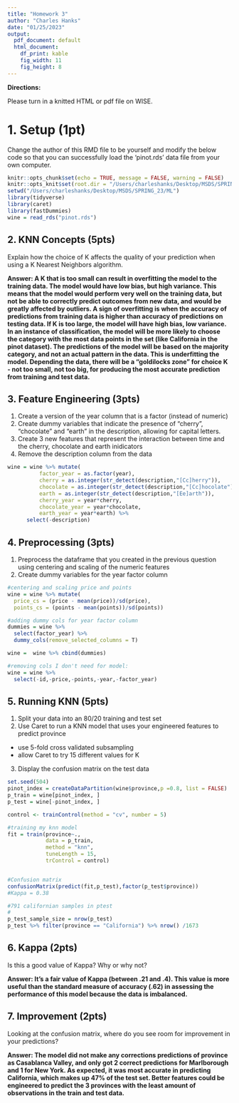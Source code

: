 ```yaml
---
title: "Homework 3"
author: "Charles Hanks"
date: "01/25/2023"
output:
  pdf_document: default
  html_document:
    df_print: kable
    fig_width: 11
    fig_height: 8
---
```


**Directions:**

Please turn in a knitted HTML or pdf file on WISE.

# 1. Setup (1pt)

Change the author of this RMD file to be yourself and modify the below code so that you can successfully load the 'pinot.rds' data file from your own computer.

```r
knitr::opts_chunk$set(echo = TRUE, message = FALSE, warning = FALSE)
knitr::opts_knit$set(root.dir = "/Users/charleshanks/Desktop/MSDS/SPRING_23/ML")
setwd("/Users/charleshanks/Desktop/MSDS/SPRING_23/ML")
library(tidyverse)
library(caret)
library(fastDummies)
wine = read_rds("pinot.rds")
```

## 2. KNN Concepts (5pts)

Explain how the choice of K affects the quality of your prediction when using a K Nearest Neighbors algorithm.

**Answer: A K that is too small can result in overfitting the model to the training data. The model would have low bias, but high variance. This means that the model would perform very well on the training data, but not be able to correctly predict outcomes from new data, and would be greatly affected by outliers. A sign of overfitting is when the accuracy of predictions from training data is higher than accuracy of predictions on testing data. If K is too large, the model will have high bias, low variance. In an instance of classification, the model will be more likely to choose the category with the most data points in the set (like California in the pinot dataset). The predictions of the model will be based on the majority category, and not an actual pattern in the data. This is underfitting the model. Depending the data, there will be a "goldilocks zone" for choice K - not too small, not too big, for producing the most accurate prediction from training and test data.**

## 3. Feature Engineering (3pts)

1. Create a version of the year column that is a factor (instead of numeric)
2. Create dummy variables that indicate the presence of "cherry", "chocolate" and "earth" in the description, allowing for capital letters.
3. Create 3 new features that represent the interaction between time and the cherry, chocolate and earth inidicators
4. Remove the description column from the data

```r
wine = wine %>% mutate(
          factor_year = as.factor(year),
          cherry = as.integer(str_detect(description,"[Cc]herry")),
          chocolate = as.integer(str_detect(description,"[Cc]hocolate")),
          earth = as.integer(str_detect(description,"[Ee]arth")), 
          cherry_year = year*cherry, 
          chocolate_year = year*chocolate, 
          earth_year = year*earth) %>%
      select(-description)

```
## 4. Preprocessing (3pts)

1. Preprocess the dataframe that you created in the previous question using centering and scaling of the numeric features
2. Create dummy variables for the year factor column

```r
#centering and scaling price and points
wine = wine %>% mutate(
  price_cs = (price - mean(price))/sd(price),
  points_cs = (points - mean(points))/sd(points))

#adding dummy cols for year factor column 
dummies = wine %>% 
  select(factor_year) %>% 
  dummy_cols(remove_selected_columns = T)

wine =  wine %>% cbind(dummies)

#removing cols I don't need for model: 
wine = wine %>% 
  select(-id,-price,-points,-year,-factor_year) 

```


## 5. Running KNN (5pts)

1. Split your data into an 80/20 training and test set
2. Use Caret to run a KNN model that uses your engineered features to predict province
  - use 5-fold cross validated subsampling 
  - allow Caret to try 15 different values for K
3. Display the confusion matrix on the test data


```r
set.seed(504)
pinot_index = createDataPartition(wine$province,p =0.8, list = FALSE)
p_train = wine[pinot_index, ]
p_test = wine[-pinot_index, ]

control <- trainControl(method = "cv", number = 5)

#training my knn model 
fit = train(province~.,
            data = p_train, 
            method = "knn", 
            tuneLength = 15, 
            trControl = control)


#Confusion matrix 
confusionMatrix(predict(fit,p_test),factor(p_test$province))
#Kappa = 0.38

#791 californian samples in ptest 
#
p_test_sample_size = nrow(p_test)
p_test %>% filter(province == "California") %>% nrow() /1673
```

## 6. Kappa (2pts)

Is this a good value of Kappa? Why or why not?

**Answer: It's a fair value of Kappa (between .21 and .4). This value is more useful than the standard measure of accuracy (.62) in assessing the performance of this model because the data is imbalanced. ** 

## 7. Improvement (2pts)

Looking at the confusion matrix, where do you see room for improvement in your predictions?

**Answer: The model did not make any corrections predictions of province as Casablanca Valley, and only got 2 correct predictions for Marlborough and 1 for New York. As expected, it was most accurate in predicting California, which makes up 47% of the test set. Better features could be engineered to predict the 3 provinces with the least amount of observations in the train and test data.**
